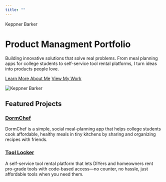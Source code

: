 ```yaml
---
title: ""
---
```


::: {.hero-section}

::: {.social-sidebar}
<a href="https://linkedin.com/in/keppnerbarker" target="_blank" aria-label="LinkedIn">
  <i class="fab fa-linkedin"></i>
</a>
<a href="https://github.com/keppnerbarker7" target="_blank" aria-label="GitHub">
  <i class="fab fa-github"></i>
</a>
<a href="https://instagram.com/keppnerbarker" target="_blank" aria-label="Instagram">
  <i class="fab fa-instagram"></i>
</a>
:::

::: {.hero-content}

::: {.hero-text}
<p class="hero-name">Keppner Barker</p>
<h1 class="hero-subtitle">Product Managment Portfolio</h1>
<p class="hero-description">Building innovative solutions that solve real problems. From meal planning apps for college students to self-service tool rental platforms, I turn ideas into products people love.</p>
<a href="about.qmd" class="btn-primary-custom">Learn More About Me</a>
<a href="#featured-projects" class="btn-secondary-custom">View My Work</a>
:::

::: {.hero-image}
<img src="images/headshot1.png" alt="Keppner Barker">
:::

:::

:::

::: {#featured-projects .featured-projects-section}

## Featured Projects

::: {.grid}

::: {.g-col-12 .g-col-md-6 .card}

### [DormChef](projects/project-1.qmd)
DormChef is a simple, social meal-planning app that helps college students cook affordable, healthy meals in tiny kitchens by sharing and organizing recipes with friends.

:::

::: {.g-col-12 .g-col-md-6 .card}

### [Tool Locker](projects/project-7.qmd)
A self-service tool rental platform that lets DIYers and homeowners rent pro-grade tools with code-based access—no counter, no hassle, just affordable tools when you need them.

:::

:::

:::


